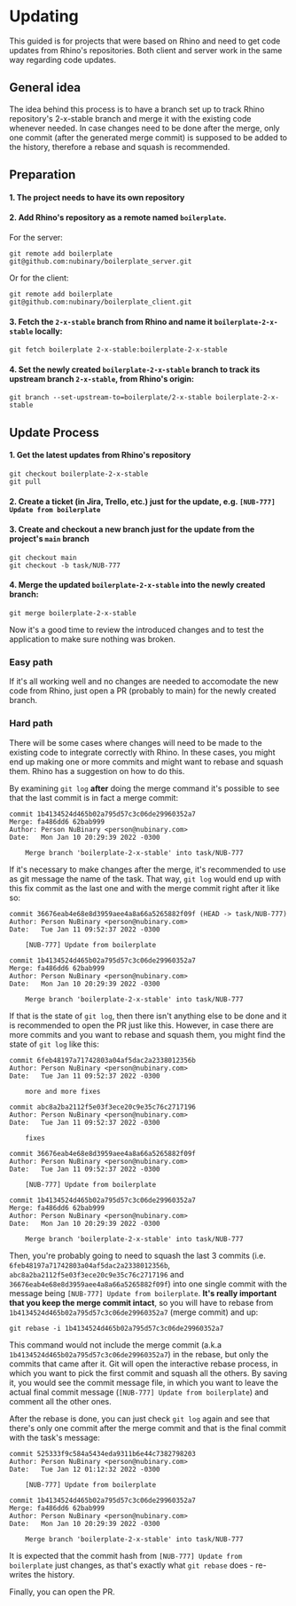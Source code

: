 # Updating

This guided is for projects that were based on Rhino and need to get code updates from Rhino's repositories. Both client and server work in the same way regarding code updates.

## General idea

The idea behind this process is to have a branch set up to track Rhino repository's 2-x-stable branch and merge it with the existing code whenever needed. In case changes need to be done after the merge, only one commit (after the generated merge commit) is supposed to be added to the history, therefore a rebase and squash is recommended.

## Preparation

#### 1. The project needs to have its own repository

#### 2. Add Rhino's repository as a remote named `boilerplate`.

For the server:

```
git remote add boilerplate git@github.com:nubinary/boilerplate_server.git
```

Or for the client:

```
git remote add boilerplate git@github.com:nubinary/boilerplate_client.git
```

#### 3. Fetch the `2-x-stable` branch from Rhino and name it `boilerplate-2-x-stable` locally:

```
git fetch boilerplate 2-x-stable:boilerplate-2-x-stable
```

#### 4. Set the newly created `boilerplate-2-x-stable` branch to track its upstream branch `2-x-stable`, from Rhino's origin:

```
git branch --set-upstream-to=boilerplate/2-x-stable boilerplate-2-x-stable
```

## Update Process

#### 1. Get the latest updates from Rhino's repository

```
git checkout boilerplate-2-x-stable
git pull
```

#### 2. Create a ticket (in Jira, Trello, etc.) just for the update, e.g. `[NUB-777] Update from boilerplate`

#### 3. Create and checkout a new branch just for the update **from the project's `main` branch**

```
git checkout main
git checkout -b task/NUB-777
```

#### 4. Merge the updated `boilerplate-2-x-stable` into the newly created branch:

```
git merge boilerplate-2-x-stable
```

Now it's a good time to review the introduced changes and to test the application to make sure nothing was broken.

### Easy path

If it's all working well and no changes are needed to accomodate the new code from Rhino, just open a PR (probably to main) for the newly created branch.

### Hard path

There will be some cases where changes will need to be made to the existing code to integrate correctly with Rhino. In these cases, you might end up making one or more commits and might want to rebase and squash them. Rhino has a suggestion on how to do this.

By examining `git log` **after** doing the merge command it's possible to see that the last commit is in fact a merge commit:

```
commit 1b4134524d465b02a795d57c3c06de29960352a7
Merge: fa486dd6 62bab999
Author: Person NuBinary <person@nubinary.com>
Date:   Mon Jan 10 20:29:39 2022 -0300

    Merge branch 'boilerplate-2-x-stable' into task/NUB-777
```

If it's necessary to make changes after the merge, it's recommended to use as git message the name of the task. That way, `git log` would end up with this fix commit as the last one and with the merge commit right after it like so:

```
commit 36676eab4e68e8d3959aee4a8a66a5265882f09f (HEAD -> task/NUB-777)
Author: Person NuBinary <person@nubinary.com>
Date:   Tue Jan 11 09:52:37 2022 -0300

    [NUB-777] Update from boilerplate

commit 1b4134524d465b02a795d57c3c06de29960352a7
Merge: fa486dd6 62bab999
Author: Person NuBinary <person@nubinary.com>
Date:   Mon Jan 10 20:29:39 2022 -0300

    Merge branch 'boilerplate-2-x-stable' into task/NUB-777
```

If that is the state of `git log`, then there isn't anything else to be done and it is recommended to open the PR just like this. However, in case there are more commits and you want to rebase and squash them, you might find the state of `git log` like this:

```
commit 6feb48197a71742803a04af5dac2a2338012356b
Author: Person NuBinary <person@nubinary.com>
Date:   Tue Jan 11 09:52:37 2022 -0300

    more and more fixes

commit abc8a2ba2112f5e03f3ece20c9e35c76c2717196
Author: Person NuBinary <person@nubinary.com>
Date:   Tue Jan 11 09:52:37 2022 -0300

    fixes

commit 36676eab4e68e8d3959aee4a8a66a5265882f09f
Author: Person NuBinary <person@nubinary.com>
Date:   Tue Jan 11 09:52:37 2022 -0300

    [NUB-777] Update from boilerplate

commit 1b4134524d465b02a795d57c3c06de29960352a7
Merge: fa486dd6 62bab999
Author: Person NuBinary <person@nubinary.com>
Date:   Mon Jan 10 20:29:39 2022 -0300

    Merge branch 'boilerplate-2-x-stable' into task/NUB-777
```

Then, you're probably going to need to squash the last 3 commits (i.e. `6feb48197a71742803a04af5dac2a2338012356b`, `abc8a2ba2112f5e03f3ece20c9e35c76c2717196` and `36676eab4e68e8d3959aee4a8a66a5265882f09f`) into one single commit with the message being `[NUB-777] Update from boilerplate`. **It's really important that you keep the merge commit intact**, so you will have to rebase from `1b4134524d465b02a795d57c3c06de29960352a7` (merge commit) and up:

```
git rebase -i 1b4134524d465b02a795d57c3c06de29960352a7
```

This command would not include the merge commit (a.k.a `1b4134524d465b02a795d57c3c06de29960352a7`) in the rebase, but only the commits that came after it. Git will open the interactive rebase process, in which you want to pick the first commit and squash all the others. By saving it, you would see the commit message file, in which you want to leave the actual final commit message (`[NUB-777] Update from boilerplate`) and comment all the other ones.

After the rebase is done, you can just check `git log` again and see that there's only one commit after the merge commit and that is the final commit with the task's message:

```
commit 525333f9c584a5434eda9311b6e44c7382798203
Author: Person NuBinary <person@nubinary.com>
Date:   Tue Jan 12 01:12:32 2022 -0300

    [NUB-777] Update from boilerplate

commit 1b4134524d465b02a795d57c3c06de29960352a7
Merge: fa486dd6 62bab999
Author: Person NuBinary <person@nubinary.com>
Date:   Mon Jan 10 20:29:39 2022 -0300

    Merge branch 'boilerplate-2-x-stable' into task/NUB-777
```

It is expected that the commit hash from `[NUB-777] Update from boilerplate` just changes, as that's exactly what `git rebase` does - re-writes the history.

Finally, you can open the PR.
